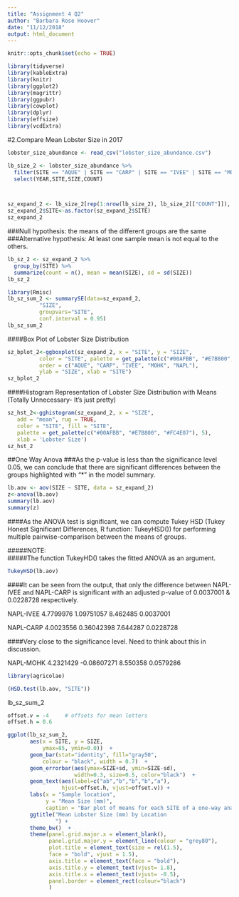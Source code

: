 ```yaml
---
title: "Assignment 4 Q2"
author: "Barbara Rose Hoover"
date: "11/12/2018"
output: html_document
---
```


```r
knitr::opts_chunk$set(echo = TRUE)
```


```r
library(tidyverse)
library(kableExtra) 
library(knitr)
library(ggplot2)
library(magrittr)
library(ggpubr)
library(cowplot)
library(dplyr)
library(effsize) 
library(vcdExtra)
```


#2.Compare Mean Lobster Size in 2017

```r
lobster_size_abundance <- read_csv("lobster_size_abundance.csv")

lb_size_2 <- lobster_size_abundance %>%
  filter(SITE == "AQUE" | SITE == "CARP" | SITE == "IVEE" | SITE == "MOHK" | SITE == "NAPL", YEAR == "2017",  COUNT != "0") %>%
  select(YEAR,SITE,SIZE,COUNT) 



sz_expand_2 <- lb_size_2[rep(1:nrow(lb_size_2), lb_size_2[["COUNT"]]), ]
sz_expand_2$SITE<-as.factor(sz_expand_2$SITE)
sz_expand_2

```


###Null hypothesis: the means of the different groups are the same
###Alternative hypothesis: At least one sample mean is not equal to the others.
```r
lb_sz_2 <- sz_expand_2 %>% 
  group_by(SITE) %>%
  summarize(count = n(), mean = mean(SIZE), sd = sd(SIZE))
lb_sz_2
```

```r
library(Rmisc) 
lb_sz_sum_2 <- summarySE(data=sz_expand_2, 
          "SIZE", 
          groupvars="SITE", 
          conf.interval = 0.95)
lb_sz_sum_2 
```
####Box Plot of Lobster Size Distribution 
```r
sz_bplot_2<-ggboxplot(sz_expand_2, x = "SITE", y = "SIZE", 
          color = "SITE", palette = get_palette(c("#00AFBB", "#E7B800", "#FC4E07"), 5),
          order = c("AQUE", "CARP", "IVEE", "MOHK", "NAPL"),
          ylab = "SIZE", xlab = "SITE")
sz_bplot_2
```
####Histogram Representation of Lobster Size Distribution with Means (Totally Unnecessary- It's just pretty)
```r
sz_hst_2<-gghistogram(sz_expand_2, x = "SIZE",
   add = "mean", rug = TRUE,
   color = "SITE", fill = "SITE",
   palette = get_palette(c("#00AFBB", "#E7B800", "#FC4E07"), 5),
   xlab = 'Lobster Size')
sz_hst_2
```


##One Way Anova
###As the p-value is less than the significance level 0.05, we can conclude that there are significant differences between the groups highlighted with “*" in the model summary.
```r
lb.aov <- aov(SIZE ~ SITE, data = sz_expand_2)
z<-anova(lb.aov)
summary(lb.aov)
summary(z)
```
####As the ANOVA test is significant, we can compute Tukey HSD (Tukey Honest Significant Differences, R function: TukeyHSD()) for performing multiple pairwise-comparison between the means of groups.

#####NOTE:  
#####The function TukeyHD() takes the fitted ANOVA as an argument.
```r
TukeyHSD(lb.aov)
```
####It can be seen from the output, that only the difference between NAPL-IVEE and NAPL-CARP is significant with an adjusted p-value of 0.0037001 & 0.0228728 respectively.  

NAPL-IVEE  4.7799976  1.09751057 8.462485 0.0037001  

NAPL-CARP  4.0023556  0.36042398 7.644287 0.0228728  

####Very close to the significance level. Need to think about this in discussion.  

NAPL-MOHK  4.2321429 -0.08607271 8.550358 0.0579286

```r
library(agricolae)

(HSD.test(lb.aov, "SITE"))     
```

lb_sz_sum_2

```r
offset.v = -4     # offsets for mean letters
offset.h = 0.6

ggplot(lb_sz_sum_2, 
       aes(x = SITE, y = SIZE, 
           ymax=85, ymin=0.0))  +
       geom_bar(stat="identity", fill="gray50",
           colour = "black", width = 0.7)  +
       geom_errorbar(aes(ymax=SIZE+sd, ymin=SIZE-sd), 
                     width=0.3, size=0.5, color="black")  +
       geom_text(aes(label=c("ab","b","b","b","a"),
                 hjust=offset.h, vjust=offset.v)) +              
       labs(x = "Sample location", 
            y = "Mean Size (mm)",
            caption = "Bar plot of means for each SITE of a one-way analysis of variance (ANOVA).  Error indicates standard error of the mean.  Bars sharing the same letter are not significantly different according to Tukey’s HSD test.")  +
       ggtitle("Mean Lobster Size (mm) by Location
               ") + 
       theme_bw()  +
       theme(panel.grid.major.x = element_blank(),
             panel.grid.major.y = element_line(colour = "grey80"),
             plot.title = element_text(size = rel(1.5), 
             face = "bold", vjust = 1.5),
             axis.title = element_text(face = "bold"),
             axis.title.y = element_text(vjust= 1.8),
             axis.title.x = element_text(vjust= -0.5),
             panel.border = element_rect(colour="black")
             )
```

